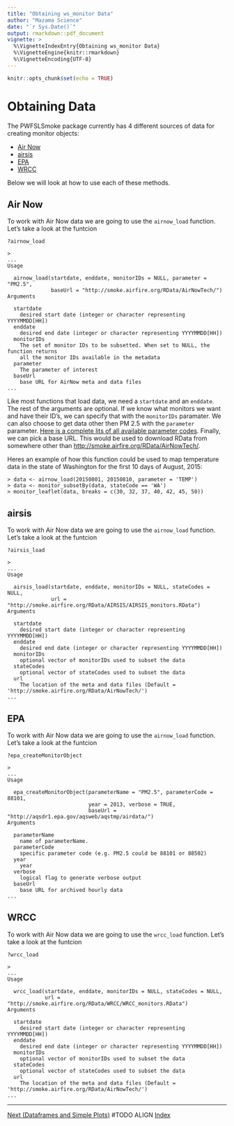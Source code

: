 ```yaml
---
title: "Obtaining ws_monitor Data"
author: "Mazama Science"
date: "`r Sys.Date()`"
output: rmarkdown::pdf_document
vignette: >
  %\VignetteIndexEntry{Obtaining ws_monitor Data}
  %\VignetteEngine{knitr::rmarkdown}
  %\VignetteEncoding{UTF-8}
---
```


```r
knitr::opts_chunk$set(echo = TRUE)
```

# Obtaining Data

The PWFSLSmoke package currently has 4 different sources of data for creating monitor objects:

 * [Air Now](https://www.airnow.gov/)
 * [airsis](http://usfs.airsis.com)
 * [EPA](http://aqsdr1.epa.gov/aqsweb/aqstmp/airdata/download_files.html)
 * [WRCC](http://smoke.airfire.org/RData/AirNowTech/)
 
 Below we will look at how to use each of these methods. 
 
## Air Now
 
 To work with Air Now data we are going to use the `airnow_load` function. Let's take a look at the funtcion
 
```
?airnow_load

> 
...
Usage

  airnow_load(startdate, enddate, monitorIDs = NULL, parameter = "PM2.5",
              baseUrl = "http://smoke.airfire.org/RData/AirNowTech/")
Arguments

  startdate	
    desired start date (integer or character representing YYYYMMDD[HH])
  enddate	
    desired end date (integer or character representing YYYYMMDD[HH])
  monitorIDs	
    The set of monitor IDs to be subsetted. When set to NULL, the function returns      
    all the monitor IDs available in the metadata
  parameter	
    The parameter of interest
  baseUrl	
    base URL for AirNow meta and data files
...

```

  Like most functions that load data, we need a `startdate` and an `enddate`. The rest of the arguments are optional. If we know what monitors we want and have their ID's, we can specify that with the `monitorIDs` paramater. We can also choose to get data other then PM 2.5 with the `parameter` parameter. [Here is a complete lits of all available parameter codes](AirNow\ Parameters.html). Finally, we can pick a base URL. This would be used to download RData from somewhere other than [http://smoke.airfire.org/RData/AirNowTech/](http://smoke.airfire.org/RData/AirNowTech/).
  
Heres an example of how this function could be used to map temperature data in the state of Washington for the first 10 days of August, 2015:
```
> data <- airnow_load(20150801, 20150810, parameter = 'TEMP')
> data <- monitor_subsetBy(data, stateCode == 'WA')
> monitor_leaflet(data, breaks = c(30, 32, 37, 40, 42, 45, 50))
```
  
## airsis 
 To work with Air Now data we are going to use the `airnow_load` function. Let's take a look at the funtcion
 
```
?airsis_load

> 
...
Usage

  airsis_load(startdate, enddate, monitorIDs = NULL, stateCodes = NULL,
              url = "http://smoke.airfire.org/RData/AIRSIS/AIRSIS_monitors.RData")
Arguments

  startdate	
    desired start date (integer or character representing YYYYMMDD[HH])
  enddate	
    desired end date (integer or character representing YYYYMMDD[HH])
  monitorIDs	
    optional vector of monitorIDs used to subset the data
  stateCodes	
    optional vector of stateCodes used to subset the data
  url	
    The location of the meta and data files (Default = 'http://smoke.airfire.org/RData/AirNowTech/')
...

```
 
 
## EPA 
 To work with Air Now data we are going to use the `airnow_load` function. Let's take a look at the funtcion
 
```
?epa_createMonitorObject

> 
...
Usage

  epa_createMonitorObject(parameterName = "PM2.5", parameterCode = 88101,
                          year = 2013, verbose = TRUE,
                          baseUrl = "http://aqsdr1.epa.gov/aqsweb/aqstmp/airdata/")
Arguments

  parameterName	
    name of parameterName.
  parameterCode	
    specific parameter code (e.g. PM2.5 could be 88101 or 88502)
  year	
    year
  verbose	
    logical flag to generate verbose output
  baseUrl	
    base URL for archived hourly data
...

```
 
 
## WRCC 
 To work with Air Now data we are going to use the `wrcc_load` function. Let's take a look at the funtcion
 
```
?wrcc_load

> 
...
Usage

  wrcc_load(startdate, enddate, monitorIDs = NULL, stateCodes = NULL,
            url = "http://smoke.airfire.org/RData/WRCC/WRCC_monitors.RData")
Arguments

  startdate	
    desired start date (integer or character representing YYYYMMDD[HH])
  enddate	
    desired end date (integer or character representing YYYYMMDD[HH])
  monitorIDs	
    optional vector of monitorIDs used to subset the data
  stateCodes	
    optional vector of stateCodes used to subset the data
  url	
    The location of the meta and data files (Default = 'http://smoke.airfire.org/RData/AirNowTech/')
...

```
 
 
 
---
[Next (Dataframes and Simple Plots)](Lesson_02_DataframesAndSimplePlots.html) #TODO ALIGN [Index](Index.RMD)
